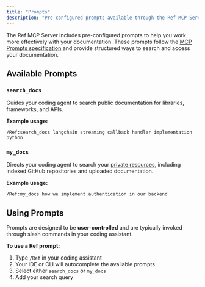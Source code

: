 ```yaml
---
title: "Prompts"
description: "Pre-configured prompts available through the Ref MCP Server."
---
```



The Ref MCP Server includes pre-configured prompts to help you work more effectively with your documentation. These prompts follow the [MCP Prompts specification](https://modelcontextprotocol.io/specification/2025-06-18/server/prompts) and provide structured ways to search and access your documentation.

## Available Prompts

### `search_docs`

Guides your coding agent to search public documentation for libraries, frameworks, and APIs.

**Example usage:**
```
/Ref:search_docs langchain streaming callback handler implementation python
```

### `my_docs`

Directs your coding agent to search your [private resources](/resources), including indexed GitHub repositories and uploaded documentation.

**Example usage:**
```
/Ref:my_docs how we implement authentication in our backend
```

## Using Prompts

Prompts are designed to be **user-controlled** and are typically invoked through slash commands in your coding assistant. 

**To use a Ref prompt:**
1. Type `/Ref` in your coding assistant
2. Your IDE or CLI will autocomplete the available prompts
3. Select either `search_docs` or `my_docs`
4. Add your search query

<BestPractices />